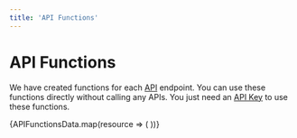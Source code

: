 ```yaml
---
title: 'API Functions'
---
```



# API Functions 

We have created functions for each [API](/apis) endpoint. 
You can use these functions directly without calling any APIs. 
You just need an [API Key](api-keys) to use these functions.

<div className="my-16 xl:max-w-none">
  <div className="not-prose mt-4 grid grid-cols-1 gap-8 sm:grid-cols-2 xl:grid-cols-3">
    {APIFunctionsData.map(resource => (
      <GradientCard key={resource.href} resource={resource} />
    ))}
  </div>
</div>
